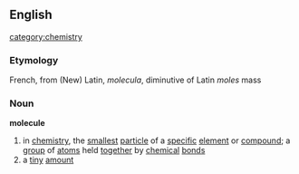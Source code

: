 ==English==   [[category:chemistry]]
===Etymology===
French, from (New) Latin, ''molecula'', diminutive of Latin ''moles'' mass
===Noun===
'''molecule'''
# in [[chemistry]], the [[smallest]] [[particle]] of a [[specific]] [[element]] or [[compound]]; a [[group]] of [[atom]]s held [[together]] by [[chemical]] [[bond]]s
# a [[tiny]] [[amount]]